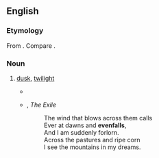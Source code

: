 ==English==

===Etymology===
From {{compound|en|even|t1=evening|fall}}. Compare {{m|en|nightfall}}.

===Noun===
{{en-noun|~}}

# {{lb|en|poetic}} [[dusk]], [[twilight]]
#* {{RQ:Wodehouse Offing|chapter=XII|passage=Arriving at Brinkley in the quiet '''evenfall''' and putting the old machine away in the garage, I noticed that Aunt Dahlia's car was there and gathered from this that the aged relative was around and about once more.}}
#* {{w|Katharine Tynan}}, ''The Exile''
#*: The wind that blows across them calls<br>Ever at dawns and '''evenfalls''',<br>And I am suddenly forlorn.<br>Across the pastures and ripe corn<br>I see the mountains in my dreams.